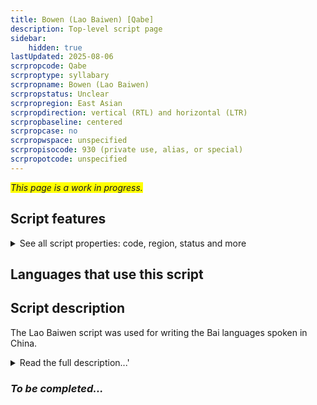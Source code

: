 ```yaml
---
title: Bowen (Lao Baiwen) [Qabe]
description: Top-level script page
sidebar:
    hidden: true
lastUpdated: 2025-08-06
scrpropcode: Qabe
scrproptype: syllabary
scrpropname: Bowen (Lao Baiwen)
scrpropstatus: Unclear
scrpropregion: East Asian
scrpropdirection: vertical (RTL) and horizontal (LTR)
scrpropbaseline: centered
scrpropcase: no
scrpropwspace: unspecified
scrpropisocode: 930 (private use, alias, or special)
scrpropotcode: unspecified
---
```


<span style='background-color:yellow'>_This page is a work in progress._</span>


## Script features

<details>
<summary> See all script properties: code, region, status and more</summary>
<ScriptInfo />
</details>

## Languages that use this script

<WsList script='Qabe' wsMax='5' />

## Script description

The Lao Baiwen script was used for writing the Bai languages spoken in China.

<details><summary>Read the full description...'</summary>_Not yet available._</details>

### _To be completed..._

